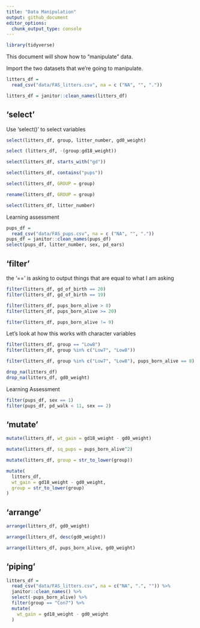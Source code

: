 ```yaml
---
title: "Data Manipulation"
output: github_document
editor_options: 
  chunk_output_type: console
---
```


```r
library(tidyverse)
```

This document will show how to "manipulate" data. 

Import the two datasets that we're going to manipulate. 

```r
litters_df = 
  read_csv("data/FAS_litters.csv", na = c ("NA", "", "."))

litters_df = janitor::clean_names(litters_df)


```

## 'select' 

Use 'select()' to select variables

```r
select(litters_df, group, litter_number, gd0_weight)

select (litters_df, -(group:gd18_weight))

```

```r
select(litters_df, starts_with("gd"))

select(litters_df, contains("pups"))

```

```r
select(litters_df, GROUP = group)

rename(litters_df, GROUP = group)

select(litters_df, litter_number)
```

Learning assessment

```r
pups_df = 
  read_csv("data/FAS_pups.csv", na = c ("NA", "", "."))
pups_df = janitor::clean_names(pups_df)
select(pups_df, litter_number, sex, pd_ears)
```


## 'filter'
the '==' is asking to output things that are equal to what I am asking

```r
filter(litters_df, gd_of_birth == 20)
filter(litters_df, gd_of_birth == 19)
```


```r
filter(litters_df, pups_born_alive > 8)
filter(litters_df, pups_born_alive >= 20)
```

```r
filter(litters_df, pups_born_alive != 9)
```


Let's look at how this works with character variables

```r
filter(litters_df, group == "Low8")
filter(litters_df, group %in% c("Low7", "Low8"))
```


```r
filter(litters_df, group %in% c("Low7", "Low8"), pups_born_alive == 8)
```

```r
drop_na(litters_df)
drop_na(litters_df, gd0_weight)

```
Learning Assessment

```r
filter(pups_df, sex == 1)
filter(pups_df, pd_walk < 11, sex == 2)
```


## 'mutate'
```r
mutate(litters_df, wt_gain = gd18_weight - gd0_weight)

mutate(litters_df, sq_pups = pups_born_alive^2)

mutate(litters_df, group = str_to_lower(group))

mutate(
  litters_df,
  wt_gain = gd18_weight - gd0_weight, 
  group = str_to_lower(group)
)

```


## 'arrange'
```r
arrange(litters_df, gd0_weight)

arrange(litters_df, desc(gd0_weight))

arrange(litters_df, pups_born_alive, gd0_weight)
```


## 'piping'

```r
litters_df = 
  read_csv("data/FAS_litters.csv", na = c("NA", ".", "")) %>% 
  janitor::clean_names() %>% 
  select(-pups_born_alive) %>% 
  filter(group == "Con7") %>% 
  mutate(
    wt_gain = gd18_weight - gd0_weight
  )
```


